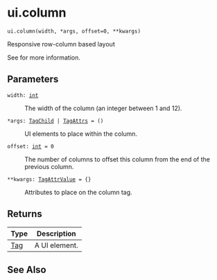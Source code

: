 # ui.column { #shiny.ui.column }

`ui.column(width, *args, offset=0, **kwargs)`

Responsive row-column based layout

See [](:func:`~shiny.ui.row`) for more information.

## Parameters

<code><span class="parameter-name">width</span><span class="parameter-annotation-sep">:</span> <span class="parameter-annotation">[int](`int`)</span></code>

:   The width of the column (an integer between 1 and 12).

<code><span class="parameter-name">*args</span><span class="parameter-annotation-sep">:</span> <span class="parameter-annotation">[TagChild](`htmltools.TagChild`) \| [TagAttrs](`htmltools.TagAttrs`)</span> <span class="parameter-default-sep">=</span> <span class="parameter-default">()</span></code>

:   UI elements to place within the column.

<code><span class="parameter-name">offset</span><span class="parameter-annotation-sep">:</span> <span class="parameter-annotation">[int](`int`)</span> <span class="parameter-default-sep">=</span> <span class="parameter-default">0</span></code>

:   The number of columns to offset this column from the end of the previous column.

<code><span class="parameter-name">**kwargs</span><span class="parameter-annotation-sep">:</span> <span class="parameter-annotation">[TagAttrValue](`htmltools.TagAttrValue`)</span> <span class="parameter-default-sep">=</span> <span class="parameter-default">{}</span></code>

:   Attributes to place on the column tag.

## Returns

| Type                   | Description   |
|------------------------|---------------|
| [Tag](`htmltools.Tag`) | A UI element. |

## See Also

[](:func:`~shiny.ui.row`)